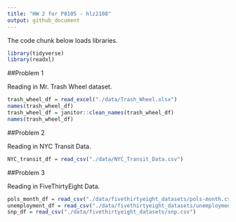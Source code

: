 ```yaml
---
title: "HW 2 for P8105 - hlz2108"
output: github_document
---
```


The code chunk below loads libraries.

```r
library(tidyverse)
library(readxl)
```

##Problem 1

Reading in Mr. Trash Wheel dataset.

```r
trash_wheel_df = read_excel("./data/Trash_Wheel.xlsx")
names(trash_wheel_df)
trash_wheel_df = janitor::clean_names(trash_wheel_df)
names(trash_wheel_df)
```

##Problem 2

Reading in NYC Transit Data.

```r
NYC_transit_df = read_csv("./data/NYC_Transit_Data.csv")
```

##Problem 3

Reading in FiveThirtyEight Data.

```r
pols_month_df = read_csv("./data/fivethirtyeight_datasets/pols-month.csv")
unemployment_df = read_csv("./data/fivethirtyeight_datasets/unemployment.csv")
snp_df = read_csv("./data/fivethirtyeight_datasets/snp.csv")
```

